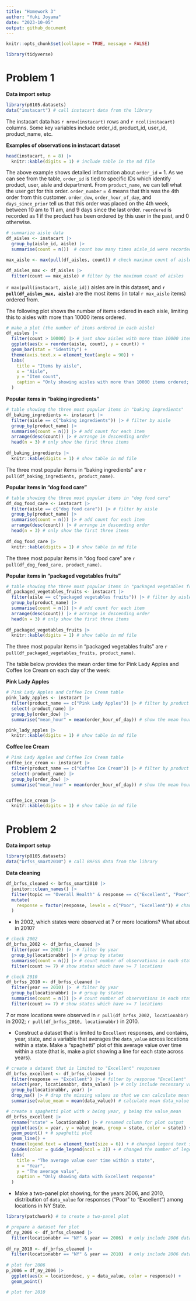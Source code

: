 ```yaml
---
title: "Homework 3"
author: "Yuki Joyama"
date: "2023-10-05"
output: github_document
---
```


```r
knitr::opts_chunk$set(collapse = TRUE, message = FALSE)

library(tidyverse)
```

# Problem 1

**Data import setup**
```r
library(p8105.datasets)
data("instacart") # call instacart data from the library 
```

The instacart data has `r nrow(instacart)` rows and `r ncol(instacart)` columns. Some key variables include order_id, product_id, user_id, product_name, etc.

**Examples of observations in instacart dataset**
```r
head(instacart, n = 8) |> 
  knitr::kable(digits = 1) # include table in the md file
```

The above example shows detailed information about `order_id` = 1. As we can see from the table, `order_id` is tied to specific IDs which identify product, user, aisle and department. From `product_name`, we can tell what the user got for this order. `order_number` = 4 means that this was the 4th order from this customer. `order_dow`, `order_hour_of_day`, and `days_since_prior` tell us that this order was placed on the 4th week, between 10 am to 11 am, and 9 days since the last order. `reordered` is recorded as 1 if the product has been ordered by this user in the past, and 0 otherwise. 

```r
# summarize aisle data
df_aisles <- instacart |> 
  group_by(aisle_id, aisle) |> 
  summarise(count = n())  # count how many times aisle_id were recorded in the dataset for each id (= the number of items ordered from each aisle)

max_aisle <- max(pull(df_aisles, count)) # check maximum count of aisles

df_aisles_max <- df_aisles |> 
  filter(count == max_aisle) # filter by the maximum count of aisles
```

`r max(pull(instacart, aisle_id))` aisles are in this dataset, and **`r pull(df_aisles_max, aisle)`** are the most items (in total `r max_aisle` items) ordered from.

The following plot shows the number of items ordered in each aisle, limiting this to aisles with more than 10000 items ordered.
```r
# make a plot (the number of items ordered in each aisle)
df_aisles |> 
  filter(count > 10000) |> # just show aisles with more than 10000 items 
  ggplot(aes(x = reorder(aisle, count), y = count)) + 
  geom_bar(stat = "identity") +
  theme(axis.text.x = element_text(angle = 90)) +
  labs(
    title = "Items by aisle",
    x = "Aisle",
    y = "Item count",
    caption = "Only showing aisles with more than 10000 items ordered; sorted in an ascending order"
  )
```

**Popular items in "baking ingredients"**
```r
# table showing the three most popular items in "baking ingredients"
df_baking_ingredients <- instacart |> 
  filter(aisle == c("baking ingredients")) |> # filter by aisle
  group_by(product_name) |> 
  summarise(count = n()) |> # add count for each item
  arrange(desc(count)) |> # arrange in descending order
  head(n = 3) # only show the first three items
  
df_baking_ingredients |> 
  knitr::kable(digits = 1) # show table in md file 
```
The three most popular items in "baking ingredients" are `r pull(df_baking_ingredients, product_name)`.

**Popular items in "dog food care"**
```r
# table showing the three most popular items in "dog food care"
df_dog_food_care <- instacart |> 
  filter(aisle == c("dog food care")) |> # filter by aisle
  group_by(product_name) |> 
  summarise(count = n()) |> # add count for each item
  arrange(desc(count)) |> # arrange in descending order
  head(n = 3) # only show the first three items
  
df_dog_food_care |> 
  knitr::kable(digits = 1) # show table in md file 
```
The three most popular items in "dog food care" are `r pull(df_dog_food_care, product_name)`.

**Popular items in "packaged vegetables fruits"**
```r
# table showing the three most popular items in "packaged vegetables fruits"
df_packaged_vegetables_fruits <- instacart |> 
  filter(aisle == c("packaged vegetables fruits")) |> # filter by aisle
  group_by(product_name) |> 
  summarise(count = n()) |> # add count for each item
  arrange(desc(count)) |> # arrange in descending order
  head(n = 3) # only show the first three items
  
df_packaged_vegetables_fruits |> 
  knitr::kable(digits = 1) # show table in md file 
```
The three most popular items in "packaged vegetables fruits" are `r pull(df_packaged_vegetables_fruits, product_name)`.

The table below provides the mean order time for Pink Lady Apples and Coffee Ice Cream on each day of the week:

**Pink Lady Apples**
```r
# Pink Lady Apples and Coffee Ice Cream table
pink_lady_apples <- instacart |> 
  filter(product_name == c("Pink Lady Apples")) |> # filter by product name
  select(-product_name) |> 
  group_by(order_dow) |> 
  summarise("mean_hour" = mean(order_hour_of_day)) # show the mean hour of the day on each day of the week

pink_lady_apples |> 
  knitr::kable(digits = 1) # show table in md file 
```

**Coffee Ice Cream**
```r
# Pink Lady Apples and Coffee Ice Cream table
coffee_ice_cream <- instacart |> 
  filter(product_name == c("Coffee Ice Cream")) |> # filter by product name
  select(-product_name) |> 
  group_by(order_dow) |> 
  summarise("mean_hour" = mean(order_hour_of_day)) # show the mean hour of the day on each day of the week


coffee_ice_cream |> 
  knitr::kable(digits = 1) # show table in md file 
```

# Problem 2

**Data import setup**
```r
library(p8105.datasets)
data("brfss_smart2010") # call BRFSS data from the library 
```

**Data cleaning**
```r
df_brfss_cleaned <- brfss_smart2010 |> 
  janitor::clean_names() |> 
  filter(topic == "Overall Health" & response == c("Excellent", "Poor")) |>  # focus on Overall Health; only include responses from "Excellent" to "Poor"
  mutate(
    response = factor(response, levels = c("Poor", "Excellent")) # change response as factor taking levels ordered from “Poor” to “Excellent”
  )
```

- In 2002, which states were observed at 7 or more locations? What about in 2010?

```r
# check 2002
df_brfss_2002 <- df_brfss_cleaned |> 
  filter(year == 2002) |>  # filter by year 
  group_by(locationabbr) |> # group by states
  summarise(count = n()) |> # count number of observations in each state
  filter(count >= 7) # show states which have >= 7 locations

# check 2010
df_brfss_2010 <- df_brfss_cleaned |> 
  filter(year == 2010) |>  # filter by year 
  group_by(locationabbr) |> # group by states
  summarise(count = n()) |> # count number of observations in each state
  filter(count >= 7) # show states which have >= 7 locations
```

7 or more locations were observed in `r pull(df_brfss_2002, locationabbr)` in 2002; `r pull(df_brfss_2010, locationabbr)` in 2010.

- Construct a dataset that is limited to `Excellent` responses, and contains, year, state, and a variable that averages the `data_value` across locations within a state. Make a “spaghetti” plot of this average value over time within a state (that is, make a plot showing a line for each state across years).

```r
# create a dataset that is limited to "Excellent" responses
df_brfss_excellent <- df_brfss_cleaned |> 
  filter(response == "Excellent") |> # filter by response "Excellent"
  select(year, locationabbr, data_value) |> # only include necessary variables in the dataset
  group_by(locationabbr, year) |> 
  drop_na() |> # drop the missing values so that we can calculate mean value
  summarise(value_mean = mean(data_value)) # calculate mean data_value across locations within a state

# create a spaghetti plot with x being year, y being the value_mean
df_brfss_excellent |> 
  rename("state" = locationabbr) |> # renamed column for plot output
  ggplot(aes(x = year, y = value_mean, group = state, color = state)) + 
  geom_point() + # spaghetti plot
  geom_line() +
  theme(legend.text = element_text(size = 6)) + # changed legend text size
  guides(color = guide_legend(ncol = 3)) + # changed the number of legend columns
  labs(
    title = "The average value over time within a state",
    x = "Year",
    y = "The average value",
    caption = "Only showing data with Excellent response"
  )
```

- Make a two-panel plot showing, for the years 2006, and 2010, distribution of `data_value` for responses (“Poor” to “Excellent”) among locations in NY State.

```r
library(patchwork) # to create a two-panel plot

# prepare a dataset for plot
df_ny_2006 <- df_brfss_cleaned |> 
  filter(locationabbr == "NY" & year == 2006)  # only include 2006 data in NY
  
df_ny_2010 <- df_brfss_cleaned |> 
  filter(locationabbr == "NY" & year == 2010)  # only include 2006 data in NY
  
# plot for 2006
p_2006 = df_ny_2006 |> 
  ggplot(aes(x = locationdesc, y = data_value, color = response)) +
  geom_point()

# plot for 2010
```










